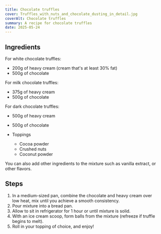```yaml
---
title: Chocolate truffles
cover: Truffles_with_nuts_and_chocolate_dusting_in_detail.jpg
coverAlt: Chocolate truffles
summary: A recipe for chocolate truffles
date: 2025-05-24
---
```


## Ingredients

For white chocolate truffles:
- 200g of heavy cream (cream that's at least 30% fat)
- 500g of chocolate

For milk chocolate truffles:
- 375g of heavy cream
- 500g of chocolate

For dark chocolate truffles:
- 500g of heavy cream
- 500g of chocolate

- Toppings
    - Cocoa powder
    - Crushed nuts
    - Coconut powder

You can also add other ingredients to the mixture such as vanilla extract, or other flavors.

## Steps

1. In a medium-sized pan, combine the chocolate and heavy cream over low heat, mix until you achieve a smooth consistency.
2. Pour mixture into a bread pan.
3. Allow to sit in refrigerator for 1 hour or until mixture is solid.
4. With an ice cream scoop, form balls from the mixture (refreeze if truffle begins to melt).
5. Roll in your topping of choice, and enjoy! 